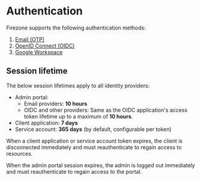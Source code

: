 # Authentication

Firezone supports the following authentication methods:

1. [Email (OTP)](/kb/authenticate/email)
1. [OpenID Connect (OIDC)](/kb/authenticate/oidc)
1. [Google Workspace](/kb/authenticate/google)

## Session lifetime

The below session lifetimes apply to all identity providers:

- Admin portal:
  - Email providers: **10 hours**
  - OIDC and other providers: Same as the OIDC application's access token
    lifetime up to a maximum of **10 hours**.
- Client application: **7 days**
- Service account: **365 days** (by default, configurable per token)

When a client application or service account token expires, the client is
disconnected immediately and must reauthenticate to regain access to resources.

When the admin portal session expires, the admin is logged out immediately and
must reauthenticate to regain access to the portal.
